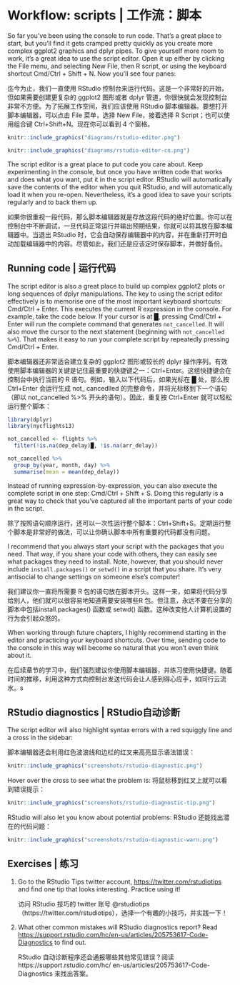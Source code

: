 # Workflow: scripts | 工作流：脚本

So far you've been using the console to run code. That's a great place to start, but you'll find it gets cramped pretty quickly as you create more complex ggplot2 graphics and dplyr pipes. To give yourself more room to work, it's a great idea to use the script editor. Open it up either by clicking the File menu, and selecting New File, then R script, or using the keyboard shortcut Cmd/Ctrl + Shift + N. Now you'll see four panes:

迄今为止，我们一直使用 RStudio 控制台来运行代码。这是一个非常好的开始，但如果需要创建更复杂的 ggplot2 图形或者 dplyr 管道，你很快就会发现控制台非常不方便。为了拓展工作空间，我们应该使用 RStudio 脚本编辑器。要想打开脚本编辑器，可以点击 File 菜单，选择 New File，接着选择 R Script；也可以使用组合键 Ctrl+Shift+N。现在你可以看到 4 个窗格。

```r
knitr::include_graphics("diagrams/rstudio-editor.png")
```

```r
knitr::include_graphics("diagrams/rstudio-editor-cn.png")
```

The script editor is a great place to put code you care about. Keep experimenting in the console, but once you have written code that works and does what you want, put it in the script editor. RStudio will automatically save the contents of the editor when you quit RStudio, and will automatically load it when you re-open. Nevertheless, it's a good idea to save your scripts regularly and to back them up.

如果你很重视一段代码，那么脚本编辑器就是存放这段代码的绝好位置。你可以在控制台中不断调试，一旦代码正常运行并输出预期结果，你就可以将其放在脚本编辑器中。当退出 RStudio 时，它会自动保存编辑器中的内容，并在重新打开时自动加载编辑器中的内容。尽管如此，我们还是应该定时保存脚本，并做好备份。

## Running code | 运行代码

The script editor is also a great place to build up complex ggplot2 plots or long sequences of dplyr manipulations. The key to using the script editor effectively is to memorise one of the most important keyboard shortcuts: Cmd/Ctrl + Enter. This executes the current R expression in the console. For example, take the code below. If your cursor is at █, pressing Cmd/Ctrl + Enter will run the complete command that generates `not_cancelled`. It will also move the cursor to the next statement (beginning with `not_cancelled %>%`). That makes it easy to run your complete script by repeatedly pressing Cmd/Ctrl + Enter.

脚本编辑器还非常适合建立复杂的 ggplot2 图形或较长的 dplyr 操作序列。有效使用脚本编辑器的关键是记住最重要的快捷键之一：Ctrl+Enter。这组快捷键会在控制台中执行当前的 R 语句。例如，输入以下代码后，如果光标在 █ 处，那么按 Ctrl+Enter 会运行生成 not_ cancedlled 的完整命令，并将光标移到下一个语句（即以 not_cancelled %>% 开头的语句）。因此，重复按 Ctrl+Enter 就可以轻松运行整个脚本：

```r
library(dplyr)
library(nycflights13)

not_cancelled <- flights %>%
  filter(!is.na(dep_delay)█, !is.na(arr_delay))

not_cancelled %>% 
  group_by(year, month, day) %>% 
  summarise(mean = mean(dep_delay))
```

Instead of running expression-by-expression, you can also execute the complete script in one step: Cmd/Ctrl + Shift + S. Doing this regularly is a great way to check that you've captured all the important parts of your code in the script. 

除了按照语句顺序运行，还可以一次性运行整个脚本：Ctrl+Shift+S。定期运行整个脚本是非常好的做法，可以让你确认脚本中所有重要的代码都没有问题。

I recommend that you always start your script with the packages that you need. That way, if you share your code with others, they can easily see what packages they need to install. Note, however, that you should never include `install.packages()` or `setwd()` in a script that you share. It's very antisocial to change settings on someone else's computer!

我们建议你一直将所需要 R 包的语句放在脚本开头。这样一来，如果将代码分享给别人，他们就可以很容易地知道需要安装哪些R 包。但注意，永远不要在分享的脚本中包括install.packages() 函数或 setwd() 函数。这种改变他人计算机设置的行为会引起众怒的。

When working through future chapters, I highly recommend starting in the editor and practicing your keyboard shortcuts. Over time, sending code to the console in this way will become so natural that you won't even think about it.

在后续章节的学习中，我们强烈建议你使用脚本编辑器，并练习使用快捷键。随着时间的推移，利用这种方式向控制台发送代码会让人感到得心应手，如同行云流水。s

## RStudio diagnostics | RStudio自动诊断

The script editor will also highlight syntax errors with a red squiggly line and a cross in the sidebar:

脚本编辑器还会利用红色波浪线和边栏的红叉来高亮显示语法错误：

```r
knitr::include_graphics("screenshots/rstudio-diagnostic.png")
```

Hover over the cross to see what the problem is:
将鼠标移到红叉上就可以看到错误提示：

```r
knitr::include_graphics("screenshots/rstudio-diagnostic-tip.png")
```

RStudio will also let you know about potential problems:
RStudio 还能找出潜在的代码问题：

```r
knitr::include_graphics("screenshots/rstudio-diagnostic-warn.png")
```

## Exercises | 练习

1.  Go to the RStudio Tips twitter account, <https://twitter.com/rstudiotips>
    and find one tip that looks interesting. Practice using it!
    
    访问 RStudio 技巧的 twitter 账号 @rstudiotips（https://twitter.com/rstudiotips），选择一个有趣的小技巧，并实践一下！

1.  What other common mistakes will RStudio diagnostics report?  Read
    <https://support.rstudio.com/hc/en-us/articles/205753617-Code-Diagnostics> to 
    find out.
    
    RStudio 自动诊断程序还会通报哪些其他常见错误？阅读 https://support.rstudio.com/hc/ en-us/articles/205753617-Code-Diagnostics 来找出答案。
    
